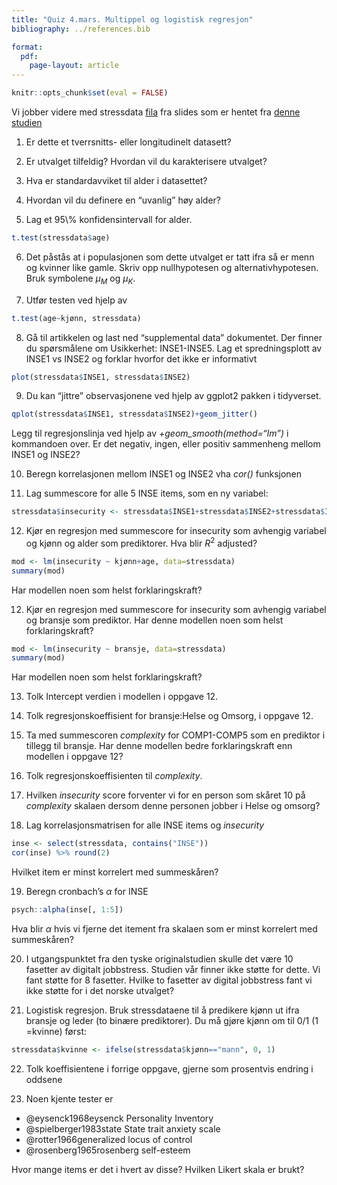 ```yaml
---
title: "Quiz 4.mars. Multippel og logistisk regresjon"
bibliography: ../references.bib 

format: 
  pdf:
    page-layout: article
---
```


```r
knitr::opts_chunk$set(eval = FALSE)
```

Vi jobber videre med stressdata [fila](../data/stressdata_for_quiz.csv) fra slides  som er hentet fra [denne studien](https://www.frontiersin.org/journals/psychology/articles/10.3389/fpsyg.2024.1297194/full)

1.  Er dette et tverrsnitts- eller longitudinelt datasett?

2.  Er utvalget tilfeldig? Hvordan vil du karakterisere utvalget?

3.  Hva er standardavviket til alder i datasettet?

4.  Hvordan vil du definere en "uvanlig" høy alder?

5.  Lag et 95\\% konfidensintervall for alder.

```r
t.test(stressdata$age)
```

6.  Det påstås at i populasjonen som dette utvalget er tatt ifra så er menn og kvinner like gamle. Skriv opp nullhypotesen og alternativhypotesen. Bruk symbolene $\mu_M$ og $\mu_K$.

7.  Utfør testen ved hjelp av

```r
t.test(age~kjønn, stressdata)
```

8.  Gå til artikkelen og last ned "supplemental data" dokumentet. Der finner du spørsmålene om Usikkerhet: INSE1-INSE5. Lag et spredningsplott av INSE1 vs INSE2 og forklar hvorfor det ikke er informativt

```r
plot(stressdata$INSE1, stressdata$INSE2)
```

9.  Du kan "jittre" observasjonene ved hjelp av ggplot2 pakken i tidyverset.

```r
qplot(stressdata$INSE1, stressdata$INSE2)+geom_jitter()
```

Legg til regresjonslinja ved hjelp av *+geom_smooth(method="lm")* i kommandoen over. Er det negativ, ingen, eller positiv sammenheng mellom INSE1 og INSE2?

10. Beregn korrelasjonen mellom INSE1 og INSE2 vha *cor()* funksjonen

11. Lag summescore for alle 5 INSE items, som en ny variabel:

```r
stressdata$insecurity <- stressdata$INSE1+stressdata$INSE2+stressdata$INSE3+stressdata$INSE4+stressdata$INSE5
```

12. Kjør en regresjon med summescore for insecurity som avhengig variabel og kjønn og alder som prediktorer. Hva blir $R^2$ adjusted?

```r
mod <- lm(insecurity ~ kjønn+age, data=stressdata) 
summary(mod)
```

Har modellen noen som helst forklaringskraft?

12. Kjør en regresjon med summescore for insecurity som avhengig variabel og bransje som prediktor. Har denne modellen noen som helst forklaringskraft?

```r
mod <- lm(insecurity ~ bransje, data=stressdata) 
summary(mod)
```
Har modellen noen som helst forklaringskraft?

13. Tolk Intercept verdien i modellen i oppgave 12. 

14. Tolk regresjonskoeffisient for bransje:Helse og Omsorg, i oppgave 12. 

15. Ta med summescoren *complexity* for COMP1-COMP5 som en prediktor i tillegg til bransje. 
Har denne modellen bedre forklaringskraft enn modellen i oppgave 12?

16. Tolk regresjonskoeffisienten til *complexity*.

17. Hvilken *insecurity* score forventer vi for en person som skåret 10 på *complexity* skalaen dersom denne personen jobber i Helse og omsorg?

18. Lag korrelasjonsmatrisen for alle INSE items og *insecurity* 
```r
inse <- select(stressdata, contains("INSE"))
cor(inse) %>% round(2)
```
Hvilket item er minst korrelert med summeskåren?

19. Beregn cronbach's $\alpha$ for INSE
```r
psych::alpha(inse[, 1:5])
```
Hva blir $\alpha$ hvis vi fjerne det itement fra skalaen som er minst korrelert med summeskåren?

20. I utgangspunktet fra den tyske originalstudien skulle det være 10 fasetter av digitalt jobbstress. Studien vår finner ikke støtte for dette. Vi fant støtte for 8 fasetter. Hvilke to fasetter av digital jobbstress fant vi ikke støtte for i det norske utvalget?


21. Logistisk regresjon. Bruk stressdataene til å predikere kjønn ut ifra bransje og leder (to binære prediktorer). Du må gjøre kjønn om til 0/1 (1 =kvinne) først:
```r
stressdata$kvinne <- ifelse(stressdata$kjønn=="mann", 0, 1)
```

22. Tolk koeffisientene i forrige oppgave, gjerne som prosentvis endring i oddsene

23. Noen kjente tester er
-   @eysenck1968eysenck Personality Inventory
-   @spielberger1983state State trait anxiety scale
-   @rotter1966generalized locus of control
-   @rosenberg1965rosenberg self-esteem

Hvor mange items er det i hvert av disse? Hvilken Likert skala er brukt?